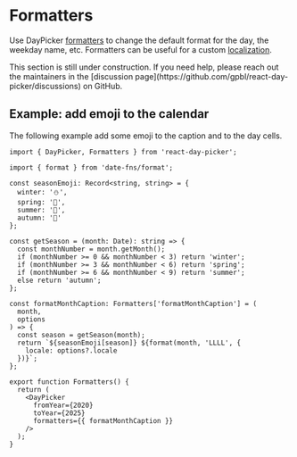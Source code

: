 

# Formatters

Use DayPicker [formatters](/api/interfaces/daypickerdefaultprops#formatters) to change
the default format for the day, the weekday name, etc. Formatters can be useful for
a custom [localization](/basics/localization).


<Callout emoji="🚧">
  This section is still under construction. If you need help, please reach out
  the maintainers in the [discussion
  page](https://github.com/gpbl/react-day-picker/discussions) on GitHub.
</Callout>

## Example: add emoji to the calendar

The following example add some emoji to the caption and to the day cells.

```tsx example fileName="Formatters.tsx"
import { DayPicker, Formatters } from 'react-day-picker';

import { format } from 'date-fns/format';

const seasonEmoji: Record<string, string> = {
  winter: '⛄️',
  spring: '🌸',
  summer: '🌻',
  autumn: '🍂'
};

const getSeason = (month: Date): string => {
  const monthNumber = month.getMonth();
  if (monthNumber >= 0 && monthNumber < 3) return 'winter';
  if (monthNumber >= 3 && monthNumber < 6) return 'spring';
  if (monthNumber >= 6 && monthNumber < 9) return 'summer';
  else return 'autumn';
};

const formatMonthCaption: Formatters['formatMonthCaption'] = (
  month,
  options
) => {
  const season = getSeason(month);
  return `${seasonEmoji[season]} ${format(month, 'LLLL', {
    locale: options?.locale
  })}`;
};

export function Formatters() {
  return (
    <DayPicker
      fromYear={2020}
      toYear={2025}
      formatters={{ formatMonthCaption }}
    />
  );
}
```
